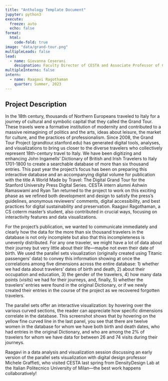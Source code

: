 ```yaml
---
title: "Anthology Template Document"
jupyter: python3
execute: 
  freeze: auto
  echo: false
format:
  html:
    code-fold: true
image: "data/grand-tour.png"
multipleLeads: false
lead:
  - name: Giovanna Ceserani
    designation: Faculty Director of CESTA and Associate Professor of Classics
multipleInterns: false
intern:
  - name: Raagavi Ragothaman
    quarter: Summer, 2023
---
```

## Project Description
In the 18th century, thousands of Northern Europeans traveled to Italy for a journey of cultural and symbolic capital that they called the Grand Tour. These travels were a formative institution of modernity and contributed to a massive reimagining of politics and the arts, ideas about leisure, the market for culture, and the practices of professionalism. Since 2008, the Grand Tour Project (grandtour.stanford.edu) has generated digital tools, analyses, and visualizations to bring us closer to the diverse travelers who collectively represent 18th-century travel to Italy. We have been digitizing and enhancing John Ingamells’ Dictionary of British and Irish Travelers to Italy 1701-1800 to create a searchable database of more than six thousand entries. This past year the project’s focus has been on preparing this interactive database and an accompanying digital volume for publication with the title A World Made by Travel: The Digital Grand Tour for the Stanford University Press Digital Series. CESTA intern alumni Ashwin Ramaswami and Ryan Tan returned to the project to work on this exciting phase as we refined both development and design to satisfy the press’s guidelines, anonymous reviewers’ comments, digital accessibility, and best practices for digital sustainability and preservation. Raagavi Ragothaman, a CS coterm master’s student, also contributed in crucial ways, focusing on interactivity features and data visualizations.

For the project’s publication, we wanted to communicate immediately and clearly how the data for the more than six thousand travelers in the database is not only incomplete but also that this incompleteness is unevenly distributed. For any one traveler, we might have a lot of data about their journey but very little about their life—maybe not even their date of birth. We used the parallel sets visualization (originally created using Titanic passengers’ data) to convey this information showing at once the correlations among five dimensions across the entire database: 1) whether we had data about travelers’ dates of birth and death, 2) about their occupation and education, 3) the gender of the travelers, 4) how many data points (visits) we had for their journeys, and, finally, 5) whether the travelers’ entries were found in the original Dictionary, or if we newly created their entries in the course of the project as we recovered forgotten travelers.

The parallel sets offer an interactive visualization: by hovering over the various curved sections, the reader can appreciate how specific dimensions correlate in the database. This screenshot shows that by hovering on the yellow fine curved line in the last panel, you see that there are twelve women in the database for whom we have both birth and death dates, who had entries in the original Dictionary, and who are among the 2% of travelers for whom we have data for between 26 and 74 visits during their journeys.

Raagavi in a data analysis and visualization session discussing an early version of the parallel sets visualization with digital design professor Michele Graffieti, who visited CESTA last spring from DensityDesign Lab at the Italian Politecnico University of Milan—the best work happens collaboratively!